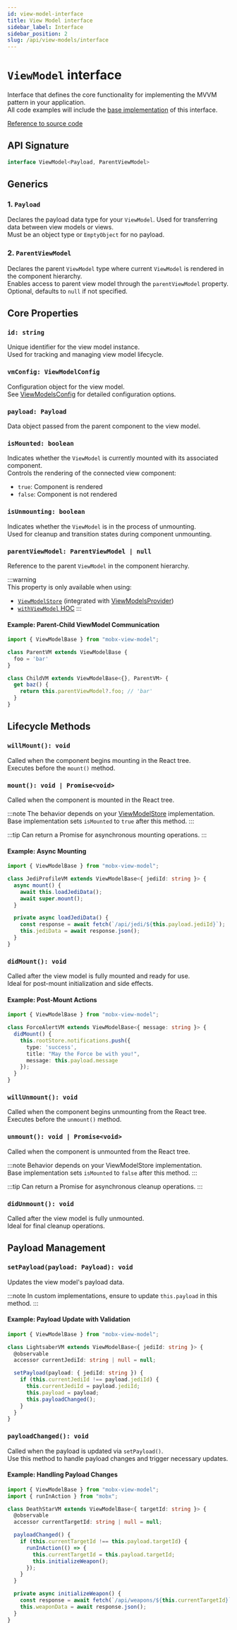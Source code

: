 ```yaml
---
id: view-model-interface
title: View Model interface
sidebar_label: Interface
sidebar_position: 2
slug: /api/view-models/interface
---
```


# `ViewModel` interface  

Interface that defines the core functionality for implementing the MVVM pattern in your application.  
All code examples will include the [base implementation](/api/view-models/base-implementation) of this interface.  

[Reference to source code](/src/view-model/view-model.ts)  

## API Signature  
```ts
interface ViewModel<Payload, ParentViewModel>
```

## Generics  

### 1. `Payload`  
Declares the payload data type for your `ViewModel`.
Used for transferring data between view models or views.  
Must be an object type or `EmptyObject` for no payload.

### 2. `ParentViewModel`   
Declares the parent `ViewModel` type where current `ViewModel` is rendered in the component hierarchy.  
Enables access to parent view model through the `parentViewModel` property.  
Optional, defaults to `null` if not specified.

## Core Properties  

### `id: string`  
Unique identifier for the view model instance.  
Used for tracking and managing view model lifecycle.

### `vmConfig: ViewModelConfig`  
Configuration object for the view model.  
See [ViewModelsConfig](/api/view-models/view-models-config) for detailed configuration options.

### `payload: Payload`  
Data object passed from the parent component to the view model.  

### `isMounted: boolean`  
Indicates whether the `ViewModel` is currently mounted with its associated component.  
Controls the rendering of the connected view component:
- `true`: Component is rendered
- `false`: Component is not rendered

### `isUnmounting: boolean`  
Indicates whether the `ViewModel` is in the process of unmounting.  
Used for cleanup and transition states during component unmounting.

### `parentViewModel: ParentViewModel | null`   
Reference to the parent `ViewModel` in the component hierarchy.  

:::warning   
This property is only available when using:
- [`ViewModelStore`](/api/view-model-store/interface) (integrated with [ViewModelsProvider](/react/api/view-models-provider))
- [`withViewModel` HOC](/react/api/with-view-model)
:::

#### Example: Parent-Child ViewModel Communication   
```ts
import { ViewModelBase } from "mobx-view-model";

class ParentVM extends ViewModelBase {
  foo = 'bar'
}

class ChildVM extends ViewModelBase<{}, ParentVM> {
  get baz() {
    return this.parentViewModel?.foo; // 'bar'
  }
}
```

## Lifecycle Methods

### `willMount(): void`  
Called when the component begins mounting in the React tree.  
Executes before the `mount()` method.

### `mount(): void | Promise<void>`  
Called when the component is mounted in the React tree.  

:::note 
The behavior depends on your [ViewModelStore](/api/view-model-store/interface) implementation.  
Base implementation sets `isMounted` to `true` after this method.
:::

:::tip
Can return a Promise for asynchronous mounting operations.
:::

#### Example: Async Mounting
```ts
import { ViewModelBase } from "mobx-view-model";

class JediProfileVM extends ViewModelBase<{ jediId: string }> {
  async mount() {
    await this.loadJediData();
    await super.mount();
  }

  private async loadJediData() {
    const response = await fetch(`/api/jedi/${this.payload.jediId}`);
    this.jediData = await response.json();
  }
}
```

### `didMount(): void`  
Called after the view model is fully mounted and ready for use.  
Ideal for post-mount initialization and side effects.

#### Example: Post-Mount Actions
```ts
import { ViewModelBase } from "mobx-view-model";

class ForceAlertVM extends ViewModelBase<{ message: string }> {
  didMount() {
    this.rootStore.notifications.push({
      type: 'success',
      title: "May the Force be with you!",
      message: this.payload.message
    });
  }
}
```

### `willUnmount(): void`  
Called when the component begins unmounting from the React tree.  
Executes before the `unmount()` method.

### `unmount(): void | Promise<void>`  
Called when the component is unmounted from the React tree.  

:::note 
Behavior depends on your ViewModelStore implementation.  
Base implementation sets `isMounted` to `false` after this method.
:::

:::tip
Can return a Promise for asynchronous cleanup operations.
:::

### `didUnmount(): void`  
Called after the view model is fully unmounted.  
Ideal for final cleanup operations.

## Payload Management

### `setPayload(payload: Payload): void`  
Updates the view model's payload data.  

:::note
In custom implementations, ensure to update `this.payload` in this method.
:::

#### Example: Payload Update with Validation
```ts
import { ViewModelBase } from "mobx-view-model";

class LightsaberVM extends ViewModelBase<{ jediId: string }> {
  @observable
  accessor currentJediId: string | null = null;

  setPayload(payload: { jediId: string }) {
    if (this.currentJediId !== payload.jediId) {
      this.currentJediId = payload.jediId;
      this.payload = payload;
      this.payloadChanged();
    }
  }
}
```

### `payloadChanged(): void`  
Called when the payload is updated via `setPayload()`.  
Use this method to handle payload changes and trigger necessary updates.

#### Example: Handling Payload Changes
```ts
import { ViewModelBase } from "mobx-view-model";
import { runInAction } from "mobx";

class DeathStarVM extends ViewModelBase<{ targetId: string }> {
  @observable
  accessor currentTargetId: string | null = null;

  payloadChanged() {
    if (this.currentTargetId !== this.payload.targetId) {
      runInAction(() => {
        this.currentTargetId = this.payload.targetId;
        this.initializeWeapon();
      });
    }
  }

  private async initializeWeapon() {
    const response = await fetch(`/api/weapons/${this.currentTargetId}`);
    this.weaponData = await response.json();
  }
}
```